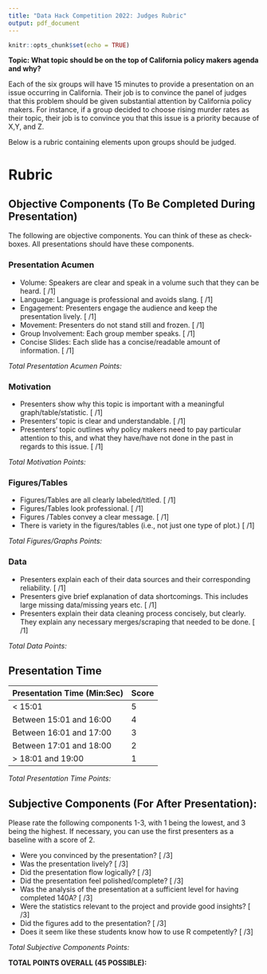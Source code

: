 ```yaml
---
title: "Data Hack Competition 2022: Judges Rubric"
output: pdf_document
---
```


```r
knitr::opts_chunk$set(echo = TRUE)
```

**Topic: What topic should be on the top of California policy makers agenda and why?**

Each of the six groups will have 15 minutes to provide a presentation on an issue occurring in California. Their job is to convince the panel of judges that this problem should be given substantial attention by California policy makers. For instance, if a group decided to choose rising murder rates as their topic, their job is to convince you that this issue is a priority because of X,Y, and Z.

Below is a rubric containing elements upon groups should be judged.  


# Rubric

## Objective Components (To Be Completed During Presentation)

The following are objective components. You can think of these as check-boxes. All presentations should have these components.

### Presentation Acumen 

- Volume: Speakers are clear and speak in a volume such that they can be heard. [  /1]
- Language: Language is professional and avoids slang. [  /1]
- Engagement: Presenters engage the audience and keep the presentation lively. [  /1]
- Movement: Presenters do not stand still and frozen. [  /1]
- Group Involvement: Each group member speaks. [  /1]
- Concise Slides: Each slide has a concise/readable amount of information. [ /1] 

*Total Presentation Acumen Points: *

### Motivation

- Presenters show why this topic is important with a meaningful graph/table/statistic. [  /1]
- Presenters' topic is clear and understandable. [  /1]
- Presenters' topic outlines why policy makers need to pay particular attention to this, and what they have/have not done in the past in regards to this issue. [  /1]

*Total Motivation Points: *

### Figures/Tables

- Figures/Tables are all clearly labeled/titled. [  /1]
- Figures/Tables look professional. [  /1]
- Figures /Tables convey a clear message. [  /1]
- There is variety in the figures/tables (i.e., not just one type of plot.) [  /1]

*Total Figures/Graphs Points:  *

\newpage

### Data

- Presenters explain each of their data sources and their corresponding reliability. [  /1]
- Presenters give brief explanation of data shortcomings. This includes large missing data/missing years etc. [  /1]
- Presenters explain their data cleaning process concisely, but clearly. They explain any necessary merges/scraping that needed to be done. [  /1]

*Total Data Points: *

## Presentation Time


| Presentation Time (Min:Sec)      |  Score   |
|----------------------------------|----------|
|  < 15:01                         |   5  |
|  Between 15:01 and 16:00         |   4  |
|  Between 16:01 and 17:00         |   3  |
|  Between 17:01 and 18:00         |   2  |
|  > 18:01 and 19:00               |   1  |


*Total Presentation Time Points: *

## Subjective Components (For After Presentation):

Please rate the following components 1-3, with 1 being the lowest, and 3 being the highest. If necessary, you can use the first presenters as a baseline with a score of 2. 

* Were you convinced by the presentation? [     /3]
* Was the presentation lively? [      /3]
* Did the presentation flow logically?  [     /3]
* Did the presentation feel polished/complete? [      /3]
* Was the analysis of the presentation at a sufficient level for having completed 140A? [      /3]
* Were the statistics relevant to the project and provide good insights? [      /3]
* Did the figures add to the presentation? [      /3]
* Does it seem like these students know how to use R competently? [      /3] 


*Total Subjective Components Points: *




**TOTAL POINTS OVERALL (45 POSSIBLE):**



